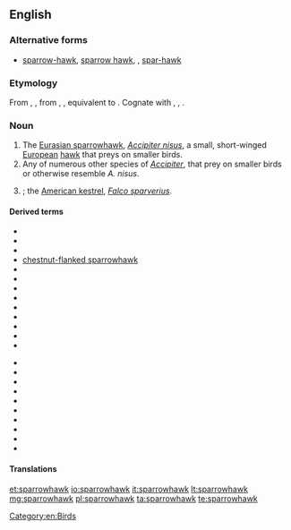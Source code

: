 ==English==
{{wikipedia}}
===Alternative forms===
* [[sparrow-hawk]], [[sparrow hawk]], {{l|en|sparhawk}}, [[spar-hawk]]

===Etymology===
From {{etyl|enm|en}} {{term|sparhauk|lang=enm}}, {{term|sperhauk|lang=enm}}, from {{etyl|ang|en}} {{term|spearhafoc|lang=ang}}, {{term|spearhabuc||sparrow-hawk|lang=ang}}, equivalent to {{compound|sparrow|hawk|lang=en}}. Cognate with {{etyl|da|-}} {{term|spurvehøg||sparrowhawk|lang=da}}, {{etyl|sv|-}} {{term|sparvhök||sparrowhawk|lang=sv}}, {{etyl|is|-}} {{term|sparrhaukur||sparrowhawk|lang=is}}.

===Noun===
{{en-noun}}

# The [[Eurasian sparrowhawk]], ''[[Accipiter nisus]]'', a small, short-winged [[European]] [[hawk]] that preys on smaller birds.
# Any of numerous other species of ''[[Accipiter]]'', that prey on smaller birds or otherwise resemble ''A. nisus''.
# {{alternative form of|sparrow hawk|lang=en}}; the [[American kestrel]], ''[[Falco sparverius]]''.

====Derived terms====
{{rel-top|terms derived from sparrowhawk}}
* {{vern|African little sparrowhawk|pedia=1}}
* {{vern|American sparrowhawk}}
* {{vern|black sparrowhawk|pedia=1}}
* [[chestnut-flanked sparrowhawk]]
* {{vern|collared sparrowhawk|pedia=1}}
* {{vern|dwarf sparrowhawk|pedia=1}}
* {{vern|Frances’s sparrowhawk|pedia=1}}
* {{vern|imitator sparrowhawk|pedia=1}}
* {{vern|Japanese sparrowhawk|pedia=1}}
* {{vern|Levant sparrowhawk|pedia=1}}
* {{vern|little sparrowhawk|pedia=1}}
* {{vern|Madagascan sparrowhawk|pedia=1}}
* {{vern|New Britain sparrowhawk|pedia=1}}
{{rel-mid}}
* {{vern|Nicobar sparrowhawk|pedia=1}}
* {{vern|Ovambo sparrowhawk|pedia=1}}
* {{vern|red-thighed sparrowhawk|pedia=1}}
* {{vern|rufous-breasted sparrowhawk|pedia=1}}
* {{vern|rufous-chested sparrowhawk|pedia=1}}
* {{vern|rufous-necked sparrowhawk|pedia=1}}
* {{vern|slaty-backed sparrowhawk|pedia=1}}
* {{vern|slaty-mantled sparrowhawk|pedia=1}}
* {{vern|small sparrowhawk|pedia=1}}
* {{vern|vinous-breasted sparrowhawk|pedia=1}}
{{rel-bottom}}

====Translations====
{{trans-see|Eurasian sparrowhawk}}
{{trans-top|any of many other species of ''Accipiter''}}
{{trans-mid}}
{{trans-bottom}}

[[Category:en:Birds]]

[[et:sparrowhawk]]
[[io:sparrowhawk]]
[[it:sparrowhawk]]
[[lt:sparrowhawk]]
[[mg:sparrowhawk]]
[[pl:sparrowhawk]]
[[ta:sparrowhawk]]
[[te:sparrowhawk]]